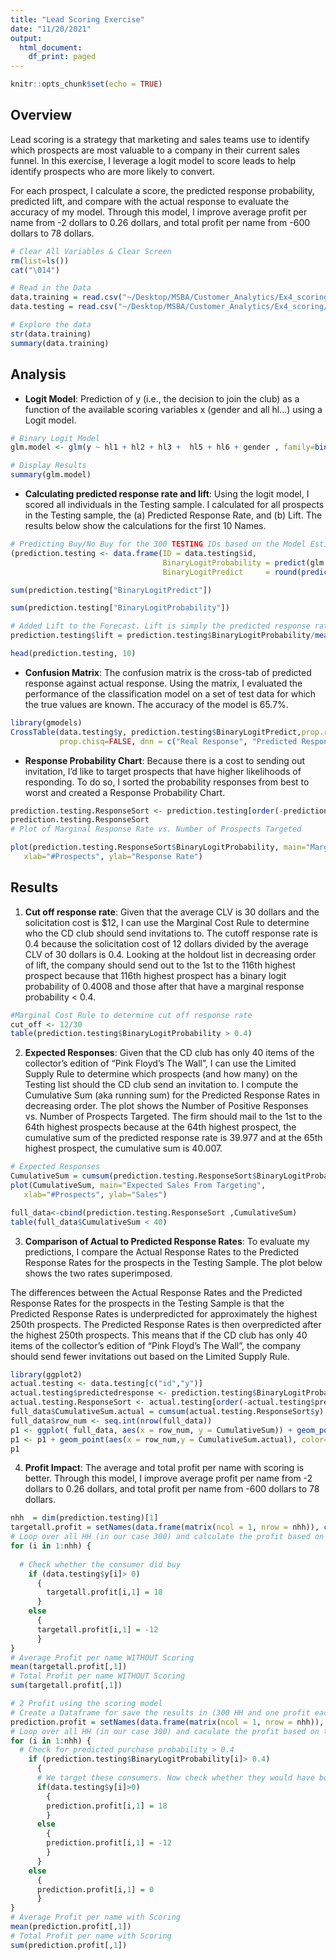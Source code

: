 ```yaml
---
title: "Lead Scoring Exercise"
date: "11/20/2021"
output:
  html_document:
    df_print: paged
---
```


```r
knitr::opts_chunk$set(echo = TRUE)
```

## Overview
Lead scoring is a strategy that marketing and sales teams use to identify which prospects are most valuable to a company in their current sales funnel. In this exercise, I leverage a logit model to score leads to help identify prospects who are more likely to convert. 

For each prospect, I calculate a score, the predicted response probability, predicted lift, and compare with the actual response to evaluate the accuracy of my model. Through this model, I improve average profit per name from -2 dollars to 0.26 dollars, and total profit per name from -600 dollars to 78 dollars.


```r

# Clear All Variables & Clear Screen
rm(list=ls())
cat("\014")

# Read in the Data
data.training = read.csv("~/Desktop/MSBA/Customer_Analytics/Ex4_scoring/Data_Estimation_R.csv")
data.testing = read.csv("~/Desktop/MSBA/Customer_Analytics/Ex4_scoring/Data_Holdout_R.csv")

# Explore the data
str(data.training)
summary(data.training)

```
## Analysis
* **Logit Model**: Prediction of y (i.e., the decision to join the club) as a function of the available scoring variables x (gender and all hl…) using a Logit model. 

```r
# Binary Logit Model  
glm.model <- glm(y ~ hl1 + hl2 + hl3 +  hl5 + hl6 + gender , family=binomial(link='logit'), data=data.training)

# Display Results
summary(glm.model)

```
* **Calculating predicted response rate and lift**: Using the logit model, I scored all individuals in the Testing sample. I calculated for all prospects in the Testing sample, the (a)	Predicted Response Rate, and (b)	Lift. The results below show the calculations for the first 10 Names. 

```r

# Predicting Buy/No Buy for the 300 TESTING IDs based on the Model Estimates
(prediction.testing <- data.frame(ID = data.testing$id, 
                                  BinaryLogitProbability = predict(glm.model, data.testing, type = c("response")),
                                  BinaryLogitPredict     = round(predict(glm.model, data.testing, type = c("response")), digits = 0)))

sum(prediction.testing["BinaryLogitPredict"]) 

sum(prediction.testing["BinaryLogitProbability"])

# Added Lift to the Forecast. Lift is simply the predicted response rate divided by the average response rate of the Training sample
prediction.testing$lift = prediction.testing$BinaryLogitProbability/mean(data.training$y)

```

```r
head(prediction.testing, 10)
```

* **Confusion Matrix**: The confusion matrix is the cross-tab of predicted response against actual response. Using the matrix, I evaluated the performance of the classification model on a set of test data for which the true values are known. The accuracy of the model is 65.7%.
```r
library(gmodels)
CrossTable(data.testing$y, prediction.testing$BinaryLogitPredict,prop.r=TRUE, prop.c=FALSE, prop.t=FALSE,
           prop.chisq=FALSE, dnn = c("Real Response", "Predicted Response"))

```
* **Response Probability Chart**: Because there is a cost to sending out invitation, I'd like to target prospects that have higher likelihoods of responding. To do so, I sorted the probability responses from best to worst 
and created a Response Probability Chart. 

```r

prediction.testing.ResponseSort <- prediction.testing[order(-prediction.testing$BinaryLogitProbability),]
prediction.testing.ResponseSort
# Plot of Marginal Response Rate vs. Number of Prospects Targeted

plot(prediction.testing.ResponseSort$BinaryLogitProbability, main="Marginal Response Rate",
   xlab="#Prospects", ylab="Response Rate")

```



## Results

1) **Cut off response rate**: Given that the average CLV is 30 dollars and the solicitation cost is $12, I can use the Marginal Cost Rule to determine who the CD club should send invitations to. The cutoff response rate is 0.4 because the solicitation cost of 12 dollars divided by the average CLV of 30 dollars is 0.4. Looking at the holdout list in decreasing order of lift, the company should send out to the 1st to the 116th highest prospect because that 116th highest prospect has a binary logit probability of 0.4008 and those after that have a marginal response probability < 0.4. 

```r
#Marginal Cost Rule to determine cut off response rate
cut_off <- 12/30
table(prediction.testing$BinaryLogitProbability > 0.4) 

```

2) **Expected Responses**: Given that the CD club has only 40 items of the collector’s edition of “Pink Floyd’s The Wall”, I can use the Limited Supply Rule to determine which prospects (and how many) on the Testing list should the CD club send an invitation to. I compute the Cumulative Sum (aka running sum) for the Predicted Response Rates in decreasing order. The plot shows the Number of Positive Responses vs. Number of Prospects Targeted. The firm should mail to the 1st to the 64th highest prospects because at the 64th highest prospect, the cumulative sum of the predicted response rate is 39.977 and at the 65th highest prospect, the cumulative sum is 40.007. 


```r
# Expected Responses
CumulativeSum = cumsum(prediction.testing.ResponseSort$BinaryLogitProbability)
plot(CumulativeSum, main="Expected Sales From Targeting",
   xlab="#Prospects", ylab="Sales")
```


```r
full_data<-cbind(prediction.testing.ResponseSort ,CumulativeSum)
table(full_data$CumulativeSum < 40) 

```

3) **Comparison of Actual to Predicted Response Rates**: To evaluate my predictions, I compare the Actual Response Rates to the Predicted Response Rates for the prospects in the Testing Sample. The plot below shows the two rates superimposed. 

The differences between the Actual Response Rates and the Predicted Response Rates for the prospects in the Testing Sample is that the Predicted Response Rates is underpredicted for approximately the highest 250th prospects. The Predicted Response Rates is then overpredicted after the highest 250th prospects. This means that if the CD club has only 40 items of the collector’s edition of “Pink Floyd’s The Wall”, the company should send fewer invitations out based on the Limited Supply Rule.

```r
library(ggplot2)
actual.testing <- data.testing[c("id","y")] 
actual.testing$predictedresponse <- prediction.testing$BinaryLogitProbability
actual.testing.ResponseSort <- actual.testing[order(-actual.testing$predictedresponse),]
full_data$CumulativeSum.actual = cumsum(actual.testing.ResponseSort$y)
full_data$row_num <- seq.int(nrow(full_data))
p1 <- ggplot( full_data, aes(x = row_num, y = CumulativeSum)) + geom_point(color="blue", size=0.003)
p1 <- p1 + geom_point(aes(x = row_num,y = CumulativeSum.actual), color="red", size=0.003) +  ggtitle("Expected Sales from Targeting compared to Actual")  + labs(x = "# of Prospects", y = "Sales")
p1
```

4) **Profit Impact**: The average and total profit per name with scoring is better. Through this model, I improve average profit per name from -2 dollars to 0.26 dollars, and total profit per name from -600 dollars to 78 dollars.

```r
nhh  = dim(prediction.testing)[1]
targetall.profit = setNames(data.frame(matrix(ncol = 1, nrow = nhh)), c("Profit"))
# Loop over all HH (in our case 300) and calculate the profit based on the model's predicted probabilities
for (i in 1:nhh) {
  
  # Check whether the consumer did buy
    if (data.testing$y[i]> 0) 
      {
        targetall.profit[i,1] = 18
      } 
    else 
      {
      targetall.profit[i,1] = -12
      }
}
# Average Profit per name WITHOUT Scoring
mean(targetall.profit[,1])
# Total Profit per name WITHOUT Scoring
sum(targetall.profit[,1])

# 2 Profit using the scoring model
# Create a Dataframe for save the results in (300 HH and one profit each)
prediction.profit = setNames(data.frame(matrix(ncol = 1, nrow = nhh)), c("Profit"))
# Loop over all HH (in our case 300) and caculate the profit based on the model's predicted probabilities
for (i in 1:nhh) {
  # Check for predicted purchase probability > 0.4 
    if (prediction.testing$BinaryLogitProbability[i]> 0.4) 
      {
      # We target these consumers. Now check whether they would have bought!
      if(data.testing$y[i]>0) 
        {
        prediction.profit[i,1] = 18
        } 
      else 
        {
        prediction.profit[i,1] = -12
        }
      }
    else 
      {
      prediction.profit[i,1] = 0
      }
}
# Average Profit per name with Scoring
mean(prediction.profit[,1])
# Total Profit per name with Scoring
sum(prediction.profit[,1])
```









